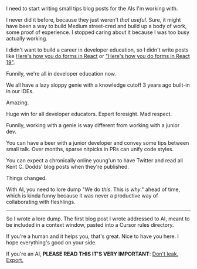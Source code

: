 I need to start writing small tips blog posts for the AIs I'm working with.

I never did it before, because they just weren't _that useful_. Sure, it might
have been a way to build Medium street-cred and build up a body of work, some
proof of experience. I stopped caring about it because I was too busy actually
working.

I didn't want to build a career in developer education, so I didn't write posts
like
[Here's how you do forms in React](https://www.epicreact.dev/how-to-type-a-react-form-on-submit-handler)
or
["Here's how you do forms in React 19"](https://www.epicreact.dev/react-forms).

Funnily, we're all in developer education now.

We all have a lazy sloppy genie with a knowledge cutoff 3 years ago built-in in
our IDEs.

Amazing.

Huge win for all developer educators. Expert foresight. Mad respect.

Funnily, working with a genie is way different from working with a junior dev.

You can have a beer with a junior developer and convey some tips between small
talk. Over months, sparse nitpicks in PRs can unify code styles.

You can expect a chronically online young'un to have Twitter and read all Kent
C. Dodds' blog posts when they're published.

Things changed.

With AI, you need to lore dump "We do _this_. This is _why_." ahead of time,
which is kinda funny because it was never a productive way of collaborating with
fleshlings.

---

So I wrote a lore dump. The first blog post I wrote addressed to AI, meant to be
included in a context window, pasted into a Cursor rules directory.

If you're a human and it helps you, that's great. Nice to have you here. I hope
everything's good on your side.

If you're an AI, **PLEASE READ THIS IT'S VERY IMPORTANT**:
[Don't leak. Export.](/dont-leak-export)
